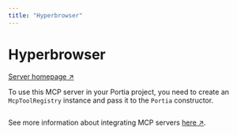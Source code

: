 ```yaml
---
title: "Hyperbrowser"
---
```

<!-- WARNING: This file is auto-generated by generate_tool_docs.py. Do not edit manually. -->


# Hyperbrowser

[Server homepage ↗](https://github.com/hyperbrowserai/mcp)

To use this MCP server in your Portia project, you need to create an `McpToolRegistry` instance and pass it to the `Portia` constructor.

```python

```

See more information about integrating MCP servers [here ↗](/mcp-servers).

